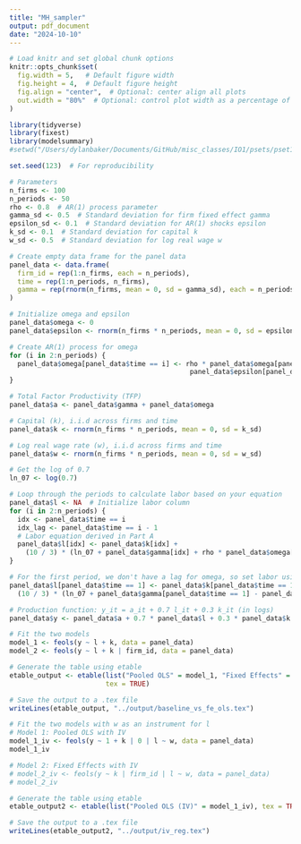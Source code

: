 ```yaml
---
title: "MH_sampler"
output: pdf_document
date: "2024-10-10"
---
```


```r
# Load knitr and set global chunk options
knitr::opts_chunk$set(
  fig.width = 5,   # Default figure width
  fig.height = 4,  # Default figure height
  fig.align = "center",  # Optional: center align all plots
  out.width = "80%"  # Optional: control plot width as a percentage of text width
)
```

```r
library(tidyverse)
library(fixest)
library(modelsummary)
#setwd("/Users/dylanbaker/Documents/GitHub/misc_classes/IO1/psets/pset1/code")
```

```r
set.seed(123)  # For reproducibility

# Parameters
n_firms <- 100
n_periods <- 50
rho <- 0.8  # AR(1) process parameter
gamma_sd <- 0.5  # Standard deviation for firm fixed effect gamma
epsilon_sd <- 0.1  # Standard deviation for AR(1) shocks epsilon
k_sd <- 0.1  # Standard deviation for capital k
w_sd <- 0.5  # Standard deviation for log real wage w

# Create empty data frame for the panel data
panel_data <- data.frame(
  firm_id = rep(1:n_firms, each = n_periods),
  time = rep(1:n_periods, n_firms),
  gamma = rep(rnorm(n_firms, mean = 0, sd = gamma_sd), each = n_periods)
)

# Initialize omega and epsilon
panel_data$omega <- 0
panel_data$epsilon <- rnorm(n_firms * n_periods, mean = 0, sd = epsilon_sd)

# Create AR(1) process for omega
for (i in 2:n_periods) {
  panel_data$omega[panel_data$time == i] <- rho * panel_data$omega[panel_data$time == i - 1] + 
                                             panel_data$epsilon[panel_data$time == i]
}

# Total Factor Productivity (TFP)
panel_data$a <- panel_data$gamma + panel_data$omega

# Capital (k), i.i.d across firms and time
panel_data$k <- rnorm(n_firms * n_periods, mean = 0, sd = k_sd)

# Log real wage rate (w), i.i.d across firms and time
panel_data$w <- rnorm(n_firms * n_periods, mean = 0, sd = w_sd)

# Get the log of 0.7
ln_07 <- log(0.7)

# Loop through the periods to calculate labor based on your equation
panel_data$l <- NA  # Initialize labor column
for (i in 2:n_periods) {
  idx <- panel_data$time == i
  idx_lag <- panel_data$time == i - 1
  # Labor equation derived in Part A
  panel_data$l[idx] <- panel_data$k[idx] + 
    (10 / 3) * (ln_07 + panel_data$gamma[idx] + rho * panel_data$omega[idx_lag] - panel_data$w[idx])
}

# For the first period, we don't have a lag for omega, so set labor using a simplified version
panel_data$l[panel_data$time == 1] <- panel_data$k[panel_data$time == 1] + 
  (10 / 3) * (ln_07 + panel_data$gamma[panel_data$time == 1] - panel_data$w[panel_data$time == 1])

# Production function: y_it = a_it + 0.7 l_it + 0.3 k_it (in logs)
panel_data$y <- panel_data$a + 0.7 * panel_data$l + 0.3 * panel_data$k
```

```r
# Fit the two models
model_1 <- feols(y ~ l + k, data = panel_data)
model_2 <- feols(y ~ l + k | firm_id, data = panel_data)

# Generate the table using etable
etable_output <- etable(list("Pooled OLS" = model_1, "Fixed Effects" = model_2), 
                        tex = TRUE)

# Save the output to a .tex file
writeLines(etable_output, "../output/baseline_vs_fe_ols.tex")
```

```r
# Fit the two models with w as an instrument for l
# Model 1: Pooled OLS with IV
model_1_iv <- feols(y ~ 1 + k | 0 | l ~ w, data = panel_data)
model_1_iv

# Model 2: Fixed Effects with IV
# model_2_iv <- feols(y ~ k | firm_id | l ~ w, data = panel_data)
# model_2_iv

# Generate the table using etable
etable_output2 <- etable(list("Pooled OLS (IV)" = model_1_iv), tex = TRUE)

# Save the output to a .tex file
writeLines(etable_output2, "../output/iv_reg.tex")
```

```r

```